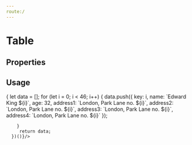 ```yaml
---
route:/
---
```



# Table

## Properties

<Props of={Table} />

## Usage

<Playground style={{height:400}} >
<Table columns={[
        {
          title: "Name",
          dataIndex: "name",
          width: 200
        },
        {
          title: "Age",
          dataIndex: "age",
          width: 200
        },
        {
          title: "Address",
          children: [
            {
              title: "公司地址",
              dataIndex: "address1",
              width: 200
            },
            {
              title: "家庭地址",
              dataIndex: "address2",
              width: 200,
              children: [
                {
                  title: "家庭地址1",
                  dataIndex: "address3",
                  width: 200
                },
                {
                  title: "家庭地址2",
                  dataIndex: "address4",
                  width: 200
                }
              ]
            }
          ]
        }
      ]}
      dataSource={(() => {
        let data = [];
        for (let i = 0; i < 46; i++) {
          data.push({
            key: i,
            name: `Edward King ${i}`,
            age: 32,
            address1: `London, Park Lane no. ${i}`,
            address2: `London, Park Lane no. ${i}`,
            address3: `London, Park Lane no. ${i}`,
            address4: `London, Park Lane no. ${i}`
          });
         
        }
         return data;
      })()}/>
</Playground>


